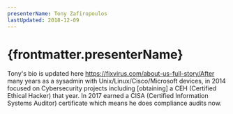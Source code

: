 ```yaml
---
presenterName: Tony Zafiropoulos
lastUpdated: 2018-12-09
---
```


# {frontmatter.presenterName}
Tony's bio is updated
here https://fixvirus.com/about-us-full-story/After many years as a
sysadmin with Unix/Linux/Cisco/Microsoft devices, in 2014 focused
on Cybersecurity projects including [obtaining] a CEH (Certified
Ethical Hacker) that year. In 2017 earned a CISA (Certified
Information Systems Auditor) certificate which means he does
compliance audits now.
